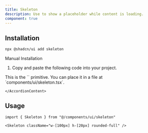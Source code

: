 ```yaml
---
title: Skeleton
description: Use to show a placeholder while content is loading.
component: true
---
```


<ComponentExample src="/components/examples/skeleton/demo.tsx">
  <SkeletonDemo />
</ComponentExample>

## Installation

```bash
npx @shadcn/ui add skeleton
```

<Accordion type="single" collapsible>
  <AccordionItem value="manual-installation">
    <AccordionTrigger>Manual Installation</AccordionTrigger>
    <AccordionContent>

1. Copy and paste the following code into your project.

<ComponentSource src="/components/ui/skeleton.tsx" />

<Callout>
  This is the `<Skeleton />` primitive. You can place it in a file at
  `components/ui/skeleton.tsx`.
</Callout>

    </AccordionContent>

  </AccordionItem>
</Accordion>

## Usage

```tsx
import { Skeleton } from "@/components/ui/skeleton"
```

```tsx
<Skeleton className="w-[100px] h-[20px] rounded-full" />
```
